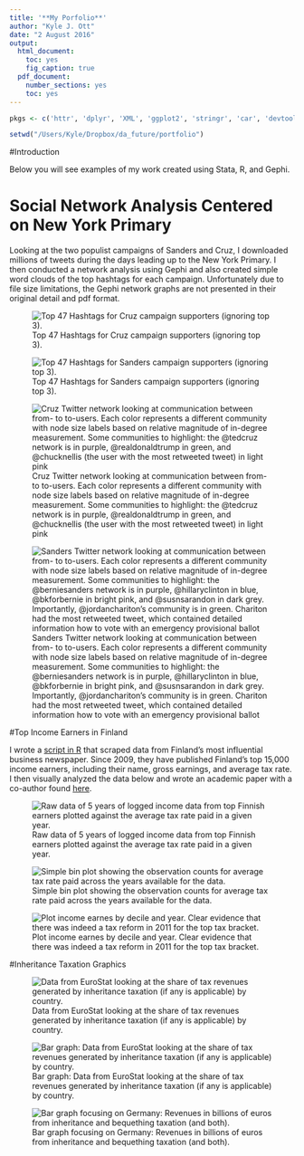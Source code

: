 ```yaml
---
title: '**My Porfolio**'
author: "Kyle J. Ott"
date: "2 August 2016"
output:
  html_document:
    toc: yes
    fig_caption: true
  pdf_document:
    number_sections: yes
    toc: yes
---
```

```r
pkgs <- c('httr', 'dplyr', 'XML', 'ggplot2', 'stringr', 'car', 'devtools', 'rsdmx', 'stargazer', 'knitr', 'CausalImpact', 'tidyr', 'reshape2', 'sandwich', 'lmtest', 'plm')

setwd("/Users/Kyle/Dropbox/da_future/portfolio")
```

\pagebreak

#Introduction

Below you will see examples of my work created using Stata, R, and Gephi.

# Social Network Analysis Centered on New York Primary

Looking at the two populist campaigns of Sanders and Cruz, I downloaded millions of tweets during the days leading up to the New York Primary. I then conducted a network analysis using Gephi and also created simple word clouds of the top hashtags for each campaign. Unfortunately due to file size limitations, the Gephi network graphs are not presented in their original detail and pdf format.

![Top 47 Hashtags for Cruz campaign supporters (ignoring top 3).](newmedia5.png)

![Top 47 Hashtags for Sanders campaign supporters (ignoring top 3).](newmedia6.png)

![Cruz Twitter network looking at communication between from- to to-users. Each color represents a different community with node size labels based on relative magnitude of in-degree measurement. Some communities to highlight: the @tedcruz network is in purple, @realdonaldtrump in green, and @chucknellis (the user with the most retweeted tweet) in light pink](newmedia1.png)

![Sanders Twitter network looking at communication between from- to to-users. Each color represents a different community with node size labels based on relative magnitude of in-degree measurement. Some communities to highlight: the @berniesanders network is in purple, @hillaryclinton in blue, @bkforbernie in bright pink, and @susnsarandon in dark grey. Importantly, @jordanchariton's community is in green. Chariton had the most retweeted tweet, which contained detailed information how to vote with an emergency provisional ballot](newmedia2.png)

#Top Income Earners in Finland

I wrote a [script in R ](https://github.com/kylejott/Final_Project/blob/master/data_scraping.R) that scraped data from Finland's most influential business newspaper. Since 2009, they have published Finland's top 15,000 income earners, including their name, gross earnings, and average tax rate. I then visually analyzed the data below and wrote an academic paper with a co-author found [here](https://github.com/kylejott/Final_Project/blob/master/final_paper.pdf).

![Raw data of 5 years of logged income data from top Finnish earners plotted against the average tax rate paid in a given year.](fin3.png)

![Simple bin plot showing the observation counts for average tax rate paid across the years available for the data.](fin6.png)

![Plot income earnes by decile and year. Clear evidence that there was indeed a tax reform in 2011 for the top tax bracket.](fin8.png)

#Inheritance Taxation Graphics

![Data from EuroStat looking at the share of tax revenues generated by inheritance taxation (if any is applicable) by country.](inheritance4.png)

![Bar graph: Data from EuroStat looking at the share of tax revenues generated by inheritance taxation (if any is applicable) by country.](inheritance3.png)

![Bar graph focusing on Germany: Revenues in billions of euros from inheritance and bequething taxation (and both).](inheritance2.png)






